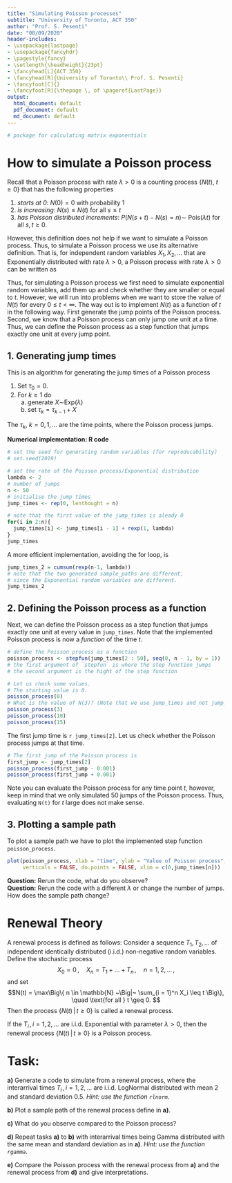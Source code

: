 ```yaml
---
title: "Simulating Poisson processes"
subtitle: "University of Toronto, ACT 350"
author: "Prof. S. Pesenti"
date: "08/09/2020"
header-includes:
- \usepackage{lastpage}
- \usepackage{fancyhdr}
- \pagestyle{fancy}
- \setlength{\headheight}{23pt}
- \fancyhead[L]{ACT 350}
- \fancyhead[R]{University of Toronto\\ Prof. S. Pesenti}
- \fancyfoot[C]{}
- \fancyfoot[R]{\thepage \, of \pageref{LastPage}}
output:
  html_document: default
  pdf_document: default
  md_document: default
---
```

```r
# package for calculating matrix exponentials
```


# How to simulate a Poisson process


Recall that a Poisson process with rate $\lambda >0$ is a counting process $\{ N(t), ~t \geq 0\}$ that has the following properties


1. *starts at 0*: $N(0) = 0$ with probability 1    
2. *is increasing*: $N(s)  \leq N(t)$ for all $s \leq t$    
3. *has Poisson distributed increments*: $P(N(s + t) - N(s) = n) \sim$ Pois($\lambda t$) for all $s,t \geq 0$.     


However, this definition does not help if we want to simulate a Poisson process. Thus, to simulate a Poisson process we use its alternative definition. That is, for independent random variables $X_1, X_2, \ldots$ that are Exponentially distributed with rate $\lambda>0$, a Poisson process with rate $\lambda>0$ can be written as
\begin{equation*}
N(t) = \max\Big\{ n \in \mathbb{N} ~\Big|~ \sum_{i = 1}^n X_i \leq t \Big\}, \quad \text{for all } t \geq 0.
\end{equation*}


Thus, for simulating a Poisson process we first need to simulate exponential random variables, add them up and check whether they are smaller or equal to $t$. However, we will run into problems when we want to store the value of $N(t)$ for every $0 \leq t < \infty$. The way out is to implement $N(t)$ as a function of $t$ in the following way. First generate the jump points of the Poisson process. Second, we know that a Poisson process can only jump one unit at a time. Thus, we can define the Poisson process as a step function that jumps exactly one unit at every jump point. 


## 1. Generating jump times
This is an algorithm for generating the jump times of a Poisson process    


1. Set $\tau_0 = 0$.     
2. For $k \geq 1$ do     
    a) generate $X \sim$Exp($\lambda$)      
    b) set $\tau_k = \tau_{k - 1} + X$    

The $\tau_k, ~ k = 0, 1, \ldots$ are the time points, where the Poisson process jumps. 


**Numerical implementation: R code**
```r
# set the seed for generating random variables (for reproducability) 
# set.seed(2019)

# set the rate of the Poisson process/Exponential distribution
lambda <- 2
# number of jumps 
n <- 50
# initialise the jump times
jump_times <- rep(0, lenthought = n)

# note that the first value of the jump_times is aleady 0
for(i in 2:n){
  jump_times[i] <- jump_times[i - 1] + rexp(1, lambda)
}
jump_times
```


A more efficient implementation, avoiding the for loop, is 
```r
jump_times_2 = cumsum(rexp(n-1, lambda))
# note that the two generated sample_paths are different, 
# since the Exponential random variables are different.
jump_times_2
```

## 2. Defining the Poisson process as a function

Next, we can define the Poisson process as a step function that jumps exactly one unit at every value in `jump_times`. Note that the implemented Poisson process is now a *function* of the time $t$.   
```r
# define the Poisson process as a function
poisson_process <- stepfun(jump_times[2 : 50], seq(0, n - 1, by = 1))
# the first argument of `stepfun` is where the step function jumps
# the second argument is the hight of the step function

# Let us check some values.
# The starting value is 0.
poisson_process(0)
# What is the value of N(3)? (Note that we use jump_times and not jump_times_2)
poisson_process(3)
poisson_process(10)
poisson_process(15)
```

The first jump time is `r jump_times[2]`. Let us check whether the Poisson 
process jumps at that time.

```r
# The first jump of the Poisson process is 
first_jump <- jump_times[2]
poisson_process(first_jump - 0.001)
poisson_process(first_jump + 0.001)
```

Note you can evaluate the Poisson process for any time point $t$, however, keep in mind that we only simulated 50 jumps of the Poisson process. Thus, evaluating `N(t)` for $t$ large does not make sense. 

## 3. Plotting a sample path

To plot a sample path we have to plot the implemented step function `poisson_process`. 
```r
plot(poisson_process, xlab = "time", ylab = "Value of Poisson process", main = NULL,
     verticals = FALSE, do.points = FALSE, xlim = c(0,jump_times[n]))

```

**Question:** Rerun the code, what do you observe?     
**Question:** Rerun the code with a different $\lambda$ or change the number of jumps. How does the sample path change?      


# Renewal Theory

A renewal process is defined as follows: Consider a sequence $T_1, T_2, \ldots$ of independent identically distributed (i.i.d.) non-negative random variables. Define the stochastic process
$$ X_0 = 0\,, \quad X_n = T_1 + \dots + T_n\,, \quad  n = 1, 2, \dots\,,$$
and set 
$$N(t) = \max\Big\{ n \in \mathbb{N} ~\Big|~ \sum_{i = 1}^n X_i \leq t \Big\}, \quad \text{for all } t \geq 0. $$
Then the process $\{N(t)\, |\, t \ge 0\}$ is called a renewal process. 

If the $T_i\, ,i = 1, 2, \ldots$ are i.i.d. Exponential with parameter $\lambda>0$, then the renewal process $\{N(t)\,|\, t \ge 0\}$ is a Poisson process. 


# **Task:**    

**a)** Generate a code to simulate from a renewal process, where the interarrival times $T_i\, ,i = 1, 2, \ldots$ are 
i.i.d. LogNormal distributed with mean $2$ and standard deviation 0.5. *Hint: use the function `rlnorm`*.


**b)** Plot a sample path of the renewal process define in **a)**. 

**c)** What do you observe compared to the Poisson process? 

**d)** Repeat tasks **a)** to **b)** with interarrival times being Gamma distributed with the same mean and standard deviation as in **a)**. *Hint: use the function `rgamma`*.

**e)** Compare the Poisson process with the renewal process from **a)** and the renewal process from **d)** and give interpretations. 











